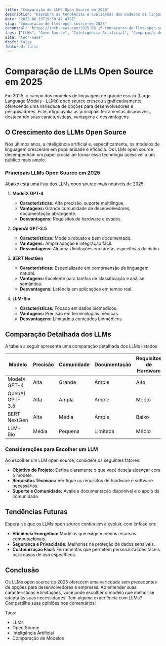 ```yaml
---
title: "Comparação de LLMs Open Source em 2025"
description: "Descubra as tendências e avaliações dos modelos de linguagem open source em 2025 neste artigo aprofundado."
date: "2025-06-15T19:50:47.476Z"
slug: "comparacao-de-llms-open-source-em-2025"
canonical: "https://tech-news.com/2025-06-15-comparacao-de-llms-open-source-em-2025"
tags: ["LLMs", "Open Source", "Inteligência Artificial", "Comparação de Modelos"]
site: "tech-news"
draft: false
featured: false
---
```


# Comparação de LLMs Open Source em 2025

Em 2025, o campo dos modelos de linguagem de grande escala (Large Language Models - LLMs) open source cresceu significativamente, oferecendo uma variedade de opções para desenvolvedores e pesquisadores. Este artigo avalia as principais ferramentas disponíveis, destacando suas características, vantagens e desvantagens.

## O Crescimento dos LLMs Open Source

Nos últimos anos, a inteligência artificial e, especificamente, os modelos de linguagem cresceram em popularidade e eficácia. Os LLMs open source desempenham um papel crucial ao tornar essa tecnologia acessível a um público mais amplo.

### Principais LLMs Open Source em 2025

Abaixo está uma lista dos LLMs open source mais notáveis de 2025:

1. **ModelX GPT-4**
   - **Características:** Alta precisão, suporte multilíngue.
   - **Vantagens:** Grande comunidade de desenvolvedores, documentação abrangente.
   - **Desvantagens:** Requisitos de hardware elevados.

2. **OpenAI GPT-3.5**
   - **Características:** Modelo robusto e bem documentado.
   - **Vantagens:** Ampla adoção e integração fácil.
   - **Desvantagens:** Algumas limitações em tarefas específicas de nicho.

3. **BERT NextGen**
   - **Características:** Especializado em compreensão de linguagem natural.
   - **Vantagens:** Excelente para tarefas de classificação e análise semântica.
   - **Desvantagens:** Latência em aplicações em tempo real.

4. **LLM-Bio**
   - **Características:** Focado em dados biomédicos.
   - **Vantagens:** Precisão em terminologias médicas.
   - **Desvantagens:** Limitado a conteúdos biomédicos.

## Comparação Detalhada dos LLMs

A tabela a seguir apresenta uma comparação detalhada dos LLMs listados:

| Modelo        | Precisão | Comunidade | Documentação | Requisitos de Hardware |
|---------------|----------|------------|--------------|------------------------|
| ModelX GPT-4  | Alta     | Grande     | Ample        | Alto                   |
| OpenAI GPT-3.5| Alta     | Ampla      | Ample        | Médio                  |
| BERT NextGen  | Alta     | Média      | Ample        | Baixo                  |
| LLM-Bio       | Média    | Pequena    | Limitada     | Médio                  |

### Considerações para Escolher um LLM

Ao escolher um LLM open source, considere os seguintes fatores:

- **Objetivo do Projeto:** Defina claramente o que você deseja alcançar com o modelo.
- **Requisitos Técnicos:** Verifique os requisitos de hardware e software necessários.
- **Suporte e Comunidade:** Avalie a documentação disponível e o apoio da comunidade.

## Tendências Futuras

Espera-se que os LLMs open source continuem a evoluir, com ênfase em:

- **Eficiência Energética:** Modelos que exigem menos recursos computacionais.
- **Segurança e Privacidade:** Melhorias na proteção de dados sensíveis.
- **Customização Fácil:** Ferramentas que permitem personalizações fáceis para casos de uso específicos.

## Conclusão

Os LLMs open source de 2025 oferecem uma variedade sem precedentes de opções para desenvolvedores e empresas. Ao entender suas características e limitações, você pode escolher o modelo que melhor se adapta às suas necessidades. Tem alguma experiência com LLMs? Compartilhe suas opiniões nos comentários!

Tags: 
- LLMs
- Open Source
- Inteligência Artificial
- Comparação de Modelos
